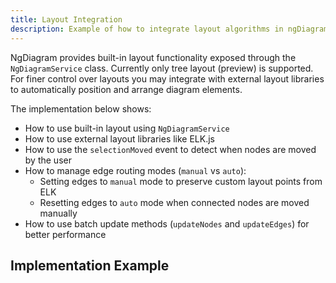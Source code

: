 ```yaml
---
title: Layout Integration
description: Example of how to integrate layout algorithms in ngDiagram
---
```


NgDiagram provides built-in layout functionality exposed through the `NgDiagramService` class. Currently only tree layout (preview) is supported.
For finer control over layouts you may integrate with external layout libraries to automatically position and arrange diagram elements.

The implementation below shows:

- How to use built-in layout using `NgDiagramService`
- How to use external layout libraries like ELK.js
- How to use the `selectionMoved` event to detect when nodes are moved by the user
- How to manage edge routing modes (`manual` vs `auto`):
  - Setting edges to `manual` mode to preserve custom layout points from ELK
  - Resetting edges to `auto` mode when connected nodes are moved manually
- How to use batch update methods (`updateNodes` and `updateEdges`) for better performance

## Implementation Example


<LayoutIntegration />
<ExampleViewer dirName="layout-integration" />
